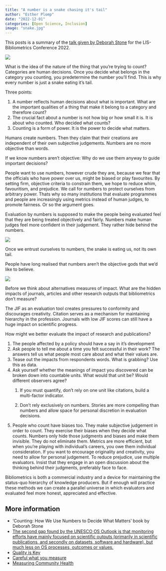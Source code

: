 ```yaml
---
title: "A number is a snake chasing it's tail"
author: "Esther Plomp"
date: "2022-12-01"
categories: [Open Science, Inclusion]
image: "snake.jpg"
---
```


This posts is a summary of the [talk given by Deborah Stone](https://doi.org/10.5281/zenodo.7308248) for the LIS-Bibliometrics Conference 2022.

![](images/paste-790D9D2B.png)

What is the idea of the nature of the thing that you're trying to count? Categories are human decisions. Once you decide what belongs in the category you counting, you predetermine the number you'll find. This is why every number is just a snake eating it's tail.

Three points:

1.  A number reflects human decisions about what is important. What are the important qualities of a thing that make it belong to a category and therefore count?
2.  The crucial fact about a number is not how big or how small it is. It is about who counted. Who decided what counts?
3.  Counting is a form of power. It is the power to decide what matters.

Humans create numbers. Then they claim that their creations are independent of their own subjective judgements. Numbers are no more objective than words.

If we know numbers aren't objective: Why do we use them anyway to guide important decisions?

People want to use numbers, however crude they are, because we fear that the officials who have power over us, might be biased or play favourites. By setting firm, objective criteria to constrain them, we hope to reduce whim, favouritism, and prejudice. We call for numbers to protect ourselves from arbitrary power. Thats why so many institutions that evaluate programmes and people are increasingly using metrics instead of human judges, to promote fairness. Or so the argument goes.

Evaluation by numbers is supposed to make the people being evaluated feel that they are being treated objectively and fairly. Numbers make human judges feel more confident in their judgement. They rather hide behind the numbers.

![](images/paste-E3641D7E.png)

Once we entrust ourselves to numbers, the snake is eating us, not its own tail.

People have long realised that numbers aren't the objective gods that we'd like to believe.

![](images/paste-DD23E882.png)

Before we think about alternatives measures of impact. What are the hidden impacts of journals, articles and other research outputs that bibliometrics don't measure?

The JIF as an evaluation tool creates pressures to conformity and discourages creativity. Citation serves as a mechanism for maintaining hierarchy in the profession. Journals with low JIF scores can still have a huge impact on scientific progress.

How might we better evaluate the impact of research and publications?

1.  The people affected by a policy should have a say in it's development
2.  Ask people to tell me about a time you felt successful in their work? The answers tell us what people most care about and what their values are.
3.  Tease out the impacts from respondents words. What is grabbing? Use this as data.
4.  Ask yourself whether the meanings of impact you discovered can be broken down into countable units. What would that unit be? Would different observers agree?
    1.  If you must quantify, don't rely on one unit like citations, build a multi-factor indicator.

    2.  Don't rely exclusively on numbers. Stories are more compelling than numbers and allow space for personal discretion in evaluation decisions.
5.  People who count have biases too. They make subjective judgement in order to count. They exercise their biases when they decide what counts. Numbers only hide those judgments and biases and make them invisible. They do not eliminate them. Metrics are more efficient, but when you're playing with individual's careers, you owe them individual consideration. If you want to encourage originality and creativity, you need to allow for personal judgement. To reduce prejudice, use multiple evaluators. Insist that they engage in an open discussion about the thinking behind their judgments, preferably face to face.

Bibliometrics is both a commercial industry and a device for maintaining the status-quo hierarchy of knowledge producers. But if enough will practice these methods we can create a parallel universe in which evaluators and evaluated feel more honest, appreciated and effective.

## More information

-   'Counting: How We Use Numbers to Decide What Matters' book by Deborah Stone
-   [The second gap found by the UNESCO OS Outlook is that monitoring efforts have mainly focused on scientific outputs (primarily in scientific publications, and secondly on datasets, software and hardware), but much less on OS processes, outcomes or values.](https://www.leidenmadtrics.nl/articles/the-unesco-open-science-outlook-there-is-progress-in-os-but-it-is-unequal)
-   [Quality is Key](https://openworking.wordpress.com/2021/09/01/quality-is-key/)
-   [Careful what you measure](https://medium.com/equality-includes-you/the-short-term-metric-mirage-f7ab1bb6fca4)
-   [Measuring Community Health](https://contributor-experience.org/docs/guide/tools/metrics.html)
